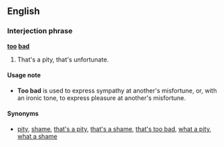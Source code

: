 ==English==
===Interjection phrase===
'''[[too]] [[bad]]'''

#That's a pity, that's unfortunate.

====Usage note====
*'''Too bad''' is used to express sympathy at another's misfortune, or, with an ironic tone, to express pleasure at another's misfortune.

====Synonyms====
*[[pity]], [[shame]], [[that's a pity]], [[that's a shame]], [[that's too bad]], [[what a pity]], [[what a shame]]
